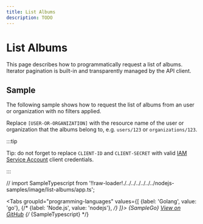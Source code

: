 ```yaml
---
title: List Albums
description: TODO
---
```


# List Albums

This page describes how to programmatically request a list of albums.
Iterator pagination is built-in and transparently managed by the API client.

## Sample

The following sample shows how to request the list of albums from an user or organization with no filters applied.

Replace `[USER-OR-ORGANIZATION]` with the resource name of the user or organization that the albums belong to, e.g. `users/123` or `organizations/123`.

:::tip

Tip: do not forget to replace `CLIENT-ID` and `CLIENT-SECRET` with valid [IAM Service Account](/authentication/service-accounts) client credentials.

:::

// import SampleTypescript from '!!raw-loader!./../../../../../../nodejs-samples/image/list-albums/app.ts';


<Tabs
  groupId="programming-languages"
  values={[
    {label: 'Golang', value: 'go'},
    {/* {label: 'Node.js', value: 'nodejs'}, */}
  ]}>
  <TabItem value="go">
    <CodeBlock language="go">
      {SampleGo}
    </CodeBlock>
    <a href="https://github.com/animeapis/golang-samples/blob/master/image/list-albums/main.go">View on GitHub</a>
  </TabItem>
  {/* <TabItem value="nodejs">
    <CodeBlock language="typescript">
      {SampleTypescript}
    </CodeBlock>
  </TabItem> */}
</Tabs>
